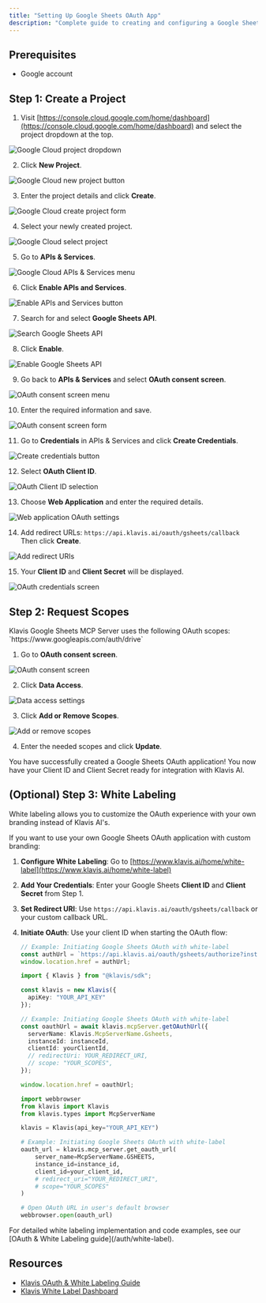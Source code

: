 ```yaml
---
title: "Setting Up Google Sheets OAuth App"
description: "Complete guide to creating and configuring a Google Sheets OAuth application"
---
```


## Prerequisites

- Google account

## Step 1: Create a Project

1. Visit [https://console.cloud.google.com/home/dashboard](https://console.cloud.google.com/home/dashboard) and select the project dropdown at the top.

<img src="/images/knowledge-base/google_sheets_oauth_app/step1_box.png" alt="Google Cloud project dropdown" />

2. Click **New Project**.

<img src="/images/knowledge-base/google_sheets_oauth_app/step2_new_project.png" alt="Google Cloud new project button" />

3. Enter the project details and click **Create**.

<img src="/images/knowledge-base/google_sheets_oauth_app/step3_create.png" alt="Google Cloud create project form" />

4. Select your newly created project.

<img src="/images/knowledge-base/google_sheets_oauth_app/step4_select_project.png" alt="Google Cloud select project" />

5. Go to **APIs & Services**.

<img src="/images/knowledge-base/google_sheets_oauth_app/step5_apis_and_services.png" alt="Google Cloud APIs & Services menu" />

6. Click **Enable APIs and Services**.

<img src="/images/knowledge-base/google_sheets_oauth_app/step6_enable_api_services.png" alt="Enable APIs and Services button" />

7. Search for and select **Google Sheets API**.

<img src="/images/knowledge-base/google_sheets_oauth_app/step7_select_sheets.png" alt="Search Google Sheets API" />

8. Click **Enable**.

<img src="/images/knowledge-base/google_sheets_oauth_app/step8_enable.png" alt="Enable Google Sheets API" />

9. Go back to **APIs & Services** and select **OAuth consent screen**.

<img src="/images/knowledge-base/google_sheets_oauth_app/step9_oauth_screen.png" alt="OAuth consent screen menu" />

10. Enter the required information and save.

<img src="/images/knowledge-base/google_sheets_oauth_app/step10_info.png" alt="OAuth consent screen form" />

11. Go to **Credentials** in APIs & Services and click **Create Credentials**.

<img src="/images/knowledge-base/google_sheets_oauth_app/step11_CreateCredentials.png" alt="Create credentials button" />

12. Select **OAuth Client ID**.

<img src="/images/knowledge-base/google_sheets_oauth_app/step12_OAuthClientID.png" alt="OAuth Client ID selection" />

13. Choose **Web Application** and enter the required details.

<img src="/images/knowledge-base/google_sheets_oauth_app/step13_WebApplication.png" alt="Web application OAuth settings" />

14. Add redirect URLs:
    `https://api.klavis.ai/oauth/gsheets/callback`
    Then click **Create**.

<img src="/images/knowledge-base/google_sheets_oauth_app/step14_redirect_uri.png" alt="Add redirect URIs" />

15. Your **Client ID** and **Client Secret** will be displayed.

<img src="/images/knowledge-base/google_sheets_oauth_app/step15_credentials.png" alt="OAuth credentials screen" />


## Step 2: Request Scopes

<Note>
Klavis Google Sheets MCP Server uses the following OAuth scopes:
`https://www.googleapis.com/auth/drive`
</Note>

1. Go to **OAuth consent screen**.

<img src="/images/knowledge-base/google_sheets_oauth_app/scope1_oauth.png" alt="OAuth consent screen" />

2. Click **Data Access**.

<img src="/images/knowledge-base/google_sheets_oauth_app/scope2_data_access.png" alt="Data access settings" />

3. Click **Add or Remove Scopes**.

<img src="/images/knowledge-base/google_sheets_oauth_app/scope3_add_scopes.png" alt="Add or remove scopes" />

4. Enter the needed scopes and click **Update**.

<Check>
You have successfully created a Google Sheets OAuth application! You now have your Client ID and Client Secret ready for integration with Klavis AI.
</Check>

## (Optional) Step 3: White Labeling

<Note>
White labeling allows you to customize the OAuth experience with your own branding instead of Klavis AI's.
</Note>

If you want to use your own Google Sheets OAuth application with custom branding:

1. **Configure White Labeling**: Go to [https://www.klavis.ai/home/white-label](https://www.klavis.ai/home/white-label)
2. **Add Your Credentials**: Enter your Google Sheets **Client ID** and **Client Secret** from Step 1.
3. **Set Redirect URI**: Use `https://api.klavis.ai/oauth/gsheets/callback` or your custom callback URL.
4. **Initiate OAuth**: Use your client ID when starting the OAuth flow:

   <CodeGroup>
   
   ```javascript without SDK
   // Example: Initiating Google Sheets OAuth with white-label
   const authUrl = `https://api.klavis.ai/oauth/gsheets/authorize?instance_id=${instanceId}&client_id=${yourClientId}`;
   window.location.href = authUrl;
   ```
   
   ```typescript TypeScript SDK
   import { Klavis } from "@klavis/sdk";
   
   const klavis = new Klavis({
     apiKey: "YOUR_API_KEY"
   });
   
   // Example: Initiating Google Sheets OAuth with white-label
   const oauthUrl = await klavis.mcpServer.getOAuthUrl({
     serverName: Klavis.McpServerName.Gsheets,
     instanceId: instanceId,
     clientId: yourClientId,
     // redirectUri: YOUR_REDIRECT_URI,
     // scope: "YOUR_SCOPES", 
   });
   
   window.location.href = oauthUrl;
   ```
   
   ```python Python SDK
   import webbrowser
   from klavis import Klavis
   from klavis.types import McpServerName
   
   klavis = Klavis(api_key="YOUR_API_KEY")
   
   # Example: Initiating Google Sheets OAuth with white-label
   oauth_url = klavis.mcp_server.get_oauth_url(
       server_name=McpServerName.GSHEETS,
       instance_id=instance_id,
       client_id=your_client_id,
       # redirect_uri="YOUR_REDIRECT_URI",
       # scope="YOUR_SCOPES"
   )
   
   # Open OAuth URL in user's default browser
   webbrowser.open(oauth_url)
   ```
   
   </CodeGroup>
<Tip>
For detailed white labeling implementation and code examples, see our [OAuth & White Labeling guide](/auth/white-label).
</Tip>

## Resources
- [Klavis OAuth & White Labeling Guide](/auth/white-label)
- [Klavis White Label Dashboard](https://www.klavis.ai/home/white-label)
